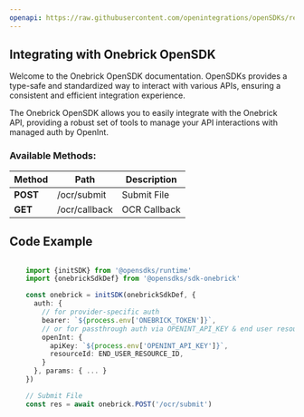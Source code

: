 ```yaml
---
openapi: https://raw.githubusercontent.com/openintegrations/openSDKs/refs/heads/main/sdks/sdk-onebrick/onebrick_experience_api_v2.oas.json
---
```


## Integrating with Onebrick OpenSDK 

Welcome to the Onebrick OpenSDK documentation. OpenSDKs provides a type-safe and standardized way to interact with various APIs, ensuring a consistent and efficient integration experience.

The Onebrick OpenSDK allows you to easily integrate with the Onebrick API, providing a robust set of tools to manage your API interactions with managed auth by OpenInt. 

### Available Methods:

| Method | Path | Description |
|--------|------|-------------|
| **POST** | /ocr/submit | Submit File
| **GET** | /ocr/callback | OCR Callback


## Code Example

```typescript

    import {initSDK} from '@opensdks/runtime'
    import {onebrickSdkDef} from '@opensdks/sdk-onebrick'

    const onebrick = initSDK(onebrickSdkDef, {
      auth: {
        // for provider-specific auth
        bearer: `${process.env['ONEBRICK_TOKEN']}`,
        // or for passthrough auth via OPENINT_API_KEY & end user resourceId
        openInt: {
          apiKey: `${process.env['OPENINT_API_KEY']}`,
          resourceId: END_USER_RESOURCE_ID,
        }
      }, params: { ... }
    })

    // Submit File
    const res = await onebrick.POST('/ocr/submit')
```
